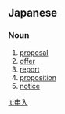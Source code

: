 ==Japanese==
{{ja-kanjitab|申|入}}

===Noun===
{{ja-noun|もうし.いれ}}

# [[proposal]]
# [[offer]]
# [[report]]
# [[proposition]]
# [[notice]]

[[it:申入]]